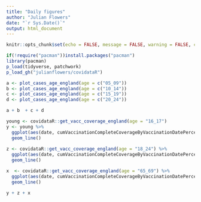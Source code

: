 ```yaml
---
title: "Daily figures"
author: "Julian Flowers"
date: "`r Sys.Date()`"
output: html_document
---
```


```r
knitr::opts_chunk$set(echo = FALSE, message = FALSE, warning = FALSE, cache = TRUE)
```

```r
if(!require("pacman"))install.packages("pacman")
library(pacman)
p_load(tidyverse, patchwork)
p_load_gh("julianflowers/covidataR")
```

```r

a <- plot_cases_age_england(age = c("05_09"))
b <- plot_cases_age_england(age = c("10_14"))
c <- plot_cases_age_england(age = c("15_19"))
d <- plot_cases_age_england(age = c("20_24"))

a + b  + c + d

```

```r

young <- covidataR::get_vacc_coverage_england(age = "16_17") 
y <- young %>%
  ggplot(aes(date, cumVaccinationCompleteCoverageByVaccinationDatePercentage)) +
  geom_line()
  
z <- covidataR::get_vacc_coverage_england(age = "18_24") %>%
  ggplot(aes(date, cumVaccinationCompleteCoverageByVaccinationDatePercentage)) +
  geom_line()

x  <- covidataR::get_vacc_coverage_england(age = "65_69") %>%
  ggplot(aes(date, cumVaccinationCompleteCoverageByVaccinationDatePercentage)) +
  geom_line()

y + z + x
```
